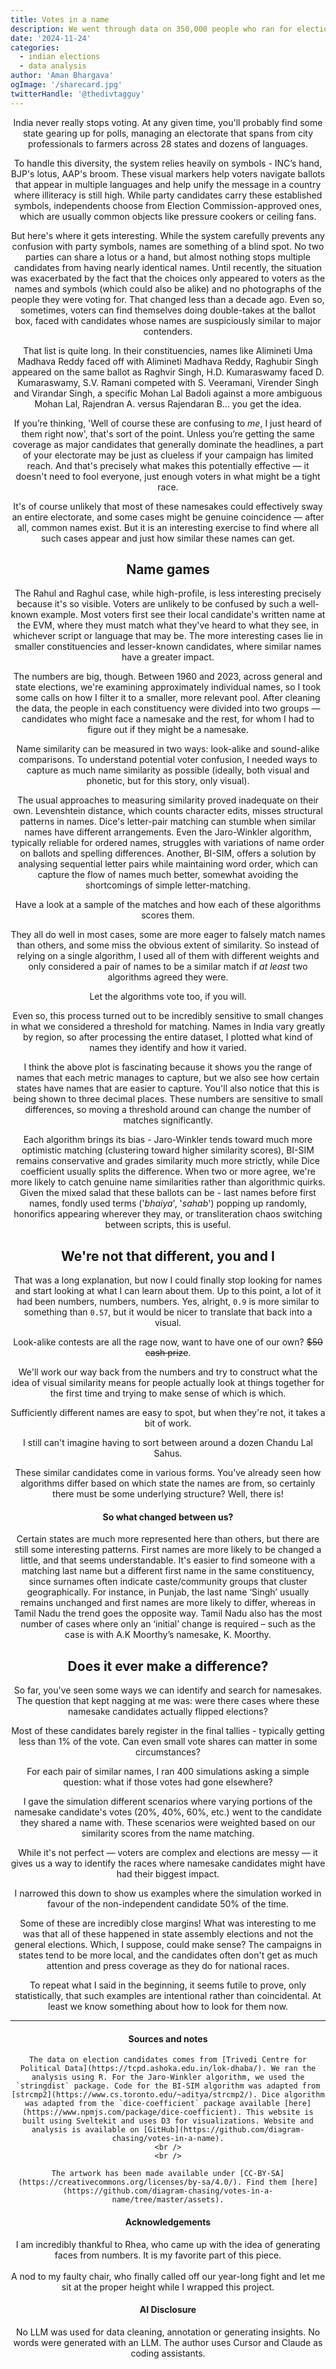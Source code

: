 ```yaml
---
title: Votes in a name
description: We went through data on 350,000 people who ran for elections in India to find which of them shared confusingly similar names.
date: '2024-11-24'
categories:
  - indian elections
  - data analysis
author: 'Aman Bhargava'
ogImage: '/sharecard.jpg'
twitterHandle: '@thedivtagguy'
---
```


<script>
	'$components/primary/OpeningScroller.svelte'; import SectionBreak from
	'$components/primary/SectionBreak.svelte'; import BreakoutContent from
	'$components/primary/BreakoutContent.svelte'; import Crowd from '$components/charts/Crowd.svelte';
	from '$components/primary/LakhConverter.svelte'; import CompareAlgorithms from
	'$components/charts/EVMInteractive.svelte'; import sectionBreakImage1 from '$assets/break-1.png';
	'$assets/posters.png'; import NamePatterns from
	'$components/charts/name-patterns/NamePatterns.svelte'; import Histogram from
	'$components/charts/Histogram.svelte'; import Bibliography from
	'$components/primary/Bibliography.svelte'; import PartyNamesakes from
	'$components/charts/party_namesakes/NamesakesByParty.svelte'; import CriticalRacesTable from
	'$components/charts/critical-cases/CriticalCasesTable.svelte'; import TwoPools from
	'$components/charts/TwoPools.svelte'; import IntersectionObserver from
	'$components/primary/IntersectionObserver.svelte';
</script>

<OpeningScroller />
<Header title="Votes in a name" subtitle="Namesakes in Indian Elections and How to Find Them" />

India never really stops voting. At any given time, you'll probably find some state gearing up for polls, managing an electorate that spans from city professionals to farmers across 28 states and dozens of languages.

To handle this diversity, the system relies heavily on symbols - INC’s hand, BJP's lotus, AAP's broom. These visual markers help voters navigate ballots that appear in multiple languages and help unify the message in a country where illiteracy is still high. While party candidates carry these established symbols, independents choose from Election Commission-approved ones, which are usually common objects like pressure cookers or ceiling fans.

But here's where it gets interesting. While the system carefully prevents any confusion with party symbols, names are something of a blind spot. No two parties can share a lotus or a hand, but almost nothing stops multiple candidates from having nearly identical names. Until recently, the situation was exacerbated by the fact that the choices only appeared to voters as the names and symbols (which could also be alike) and no photographs of the people they were voting for. That changed less than a decade ago. Even so, sometimes, voters can find themselves doing double-takes at the ballot box, faced with candidates whose names are suspiciously similar to major contenders.

<SectionBreak image={Posters} />

That list is quite long. In their constituencies, names like Alimineti Uma Madhava Reddy faced off with Alimineti Madhava Reddy, Raghubir Singh appeared on the same ballot as Raghvir Singh, H.D. Kumaraswamy faced D. Kumaraswamy, S.V. Ramani competed with S. Veeramani, Virender Singh and Virandar Singh, a specific Mohan Lal Badoli against a more ambiguous Mohan Lal, Rajendran A. versus Rajendaran B... you get the idea.

If you’re thinking, 'Well of course these are confusing to _me_, I just heard of them right now', that's sort of the point. Unless you’re getting the same coverage as major candidates that generally dominate the headlines, a part of your electorate may be just as clueless if your campaign has limited reach. And that's precisely what makes this potentially effective — it doesn't need to fool everyone, just enough voters in what might be a tight race.

It's of course unlikely that most of these namesakes could effectively sway an entire electorate, and some cases might be genuine coincidence — after all, common names exist. But it is an interesting exercise to find where all such cases appear and just how similar these names can get.

<Crowd layout="single" height={200} numberOfPeople={200} rows={5} mobileScale={0.8} />

## Name games

The Rahul and Raghul case, while high-profile, is less interesting precisely because it's so visible. Voters are unlikely to be confused by such a well-known example. Most voters first see their local candidate's written name at the EVM, where they must match what they've heard to what they see, in whichever script or language that may be. The more interesting cases lie in smaller constituencies and lesser-known candidates, where similar names have a greater impact.

The numbers are big, though. Between 1960 and 2023, across general and state elections, we're examining approximately <LakhConverter initialValue="350,000"/> individual names, so I took some calls on how I filter it to a smaller, more relevant pool. After cleaning the data, the people in each constituency were divided into two groups — candidates who might face a namesake and the rest, for whom I had to figure out if they might be a namesake.

<IntersectionObserver bottom={800} let:intersecting>
	<TwoPools group={intersecting} />
</IntersectionObserver>

Name similarity can be measured in two ways: look-alike and sound-alike comparisons. To understand potential voter confusion, I needed ways to capture as much name similarity as possible (ideally, both visual and phonetic, but for this story, only visual).

The usual approaches to measuring similarity proved inadequate on their own. Levenshtein distance, which counts character edits, misses structural patterns in names. Dice's letter-pair matching can stumble when similar names have different arrangements. Even the Jaro-Winkler algorithm, typically reliable for ordered names, struggles with variations of name order on ballots and spelling differences. Another, BI-SIM, offers a solution by analysing sequential letter pairs while maintaining word order, which can capture the flow of names much better, somewhat avoiding the shortcomings of simple letter-matching.

Have a look at a sample of the matches and how each of these algorithms scores them.

<JaroWinklerTable />

They all do well in most cases, some are more eager to falsely match names than others, and some miss the obvious extent of similarity. So instead of relying on a single algorithm, I used all of them with different weights and only considered a pair of names to be a similar match if _at least_ two algorithms agreed they were.

Let the algorithms vote too, if you will.

Even so, this process turned out to be incredibly sensitive to small changes in what we considered a threshold for matching. Names in India vary greatly by region, so after processing the entire dataset, I plotted what kind of names they identify and how it varied.

<BarcodeChart />

I think the above plot is fascinating because it shows you the range of names that each metric manages to capture, but we also see how certain states have names that are easier to capture. You'll also notice that this is being shown to three decimal places. These numbers are sensitive to small differences, so moving a threshold around can change the number of matches significantly.

Each algorithm brings its bias - Jaro-Winkler tends toward much more optimistic matching (clustering toward higher similarity scores), BI-SIM remains conservative and grades similarity much more strictly, while Dice coefficient usually splits the difference. When two or more agree, we're more likely to catch genuine name similarities rather than algorithmic quirks. Given the mixed salad that these ballots can be - last names before first names, fondly used terms ('_bhaiya_', '_sahab_') popping up randomly, honorifics appearing wherever they may, or transliteration chaos switching between scripts, this is useful.

<SectionBreak image={sectionBreakImage1} />

## We're not that different, you and I

That was a long explanation, but now I could finally stop looking for names and start looking at what I can learn about them. Up to this point, a lot of it had been numbers, numbers, numbers. Yes, alright, `0.9` is more similar to something than `0.57`, but it would be nicer to translate that back into a visual.

Look-alike contests are all the rage now, want to have one of our own? ~~$50 cash prize~~.

We'll work our way back from the numbers and try to construct what the idea of visual similarity means for people actually look at things together for the first time and trying to make sense of which is which.

<CompareAlgorithms />

Sufficiently different names are easy to spot, but when they're not, it takes a bit of work.

I still can't imagine having to sort between around a dozen <span class="dummy-candidate">Chandu Lal Sahu</span>s.

These similar candidates come in various forms. You’ve already seen how algorithms differ based on which state the names are from, so certainly there must be some underlying structure? Well, there is!

#### So what changed between us?

<NamePatterns />

Certain states are much more represented here than others, but there are still some interesting patterns. First names are more likely to be changed a little, and that seems understandable. It's easier to find someone with a matching last name but a different first name in the same constituency, since surnames often indicate caste/community groups that cluster geographically. For instance, in Punjab, the last name ‘Singh’ usually remains unchanged and first names are more likely to differ, whereas in Tamil Nadu the trend goes the opposite way. Tamil Nadu also has the most number of cases where only an ‘initial’ change is required – such as the case is with A.K Moorthy’s namesake, K. Moorthy.

## Does it ever make a difference?

So far, you've seen some ways we can identify and search for namesakes. The question that kept nagging at me was: were there cases where these namesake candidates actually flipped elections?

Most of these candidates barely register in the final tallies - typically getting less than 1% of the vote. Can even small vote shares can matter in some circumstances?

<Histogram />

For each pair of similar names, I ran 400 simulations asking a simple question: what if those votes had gone elsewhere?

I gave the simulation different scenarios where varying portions of the namesake candidate's votes (20%, 40%, 60%, etc.) went to the candidate they shared a name with. These scenarios were weighted based on our similarity scores from the name matching.

While it's not perfect — voters are complex and elections are messy — it gives us a way to identify the races where namesake candidates might have had their biggest impact.

I narrowed this down to show us examples where the simulation worked in favour of the non-independent candidate 50% of the time.

<CriticalRacesTable />

Some of these are incredibly close margins! What was interesting to me was that all of these happened in state assembly elections and not the general elections. Which, I suppose, could make sense? The campaigns in states tend to be more local, and the candidates often don't get as much attention and press coverage as they do for national races.

To repeat what I said in the beginning, it seems futile to prove, only statistically, that such examples are intentional rather than coincidental. At least we know something about how to look for them now.

<div class="mt-24"></div>

---

#### Sources and notes

<div class="text-sm">

    The data on election candidates comes from [Trivedi Centre for Political Data](https://tcpd.ashoka.edu.in/lok-dhaba/). We ran the analysis using R. For the Jaro-Winkler algorithm, we used the `stringdist` package. Code for the BI-SIM algorithm was adapted from [strcmp2](https://www.cs.toronto.edu/~aditya/strcmp2/). Dice algorithm was adapted from the `dice-coefficient` package available [here](https://www.npmjs.com/package/dice-coefficient). This website is built using Sveltekit and uses D3 for visualizations. Website and analysis is available on [GitHub](https://github.com/diagram-chasing/votes-in-a-name).
    <br />
    <br />

    The artwork has been made available under [CC-BY-SA](https://creativecommons.org/licenses/by-sa/4.0/). Find them [here](https://github.com/diagram-chasing/votes-in-a-name/tree/master/assets).

</div>

<Bibliography />

#### Acknowledgements

<p class="text-sm">
	I am incredibly thankful to Rhea, who came up with the idea of generating faces from numbers. It
	is my favorite part of this piece. <br /> <br />A nod to my faulty chair, who finally called off
	our year-long fight and let me sit at the proper height while I wrapped this project.
</p>

#### AI Disclosure

<p class="text-sm">
	No LLM was used for data cleaning, annotation or generating insights. No words were generated with an LLM. The author uses Cursor and Claude as coding assistants.

</p>
